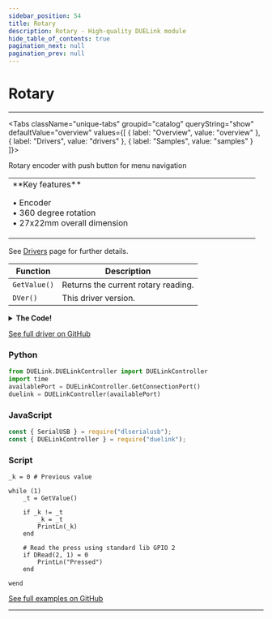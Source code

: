 ```yaml
---
sidebar_position: 54
title: Rotary
description: Rotary - High-quality DUELink module
hide_table_of_contents: true
pagination_next: null
pagination_prev: null
---
```



# Rotary

<ImageSection 
  product="hikeypad4x4-c"
  tagline="High-quality DUELink module"
/>

---

<Tabs className="unique-tabs" groupid="catalog" queryString="show" defaultValue="overview"
  values={[
    {
        label: "Overview",
        value: "overview"
    },
    {
        label: "Drivers",
        value: "drivers"
    },
    {
        label: "Samples",
        value: "samples"
    }
]}>

<TabItem value="overview">

Rotary encoder with push button for menu navigation

<table><td width='50%'>
**Key features**

• Encoder<br/>
• 360 degree rotation<br/>
• 27x22mm overall dimension<br/>

</td><td width='50%'>

</td></table>

</TabItem>

<TabItem value="drivers">

See [Drivers](/docs/engine/drivers) page for further details.

| Function | Description |
|----------|-------------|
| `GetValue()` | Returns the current rotary reading. |
| `DVer()` | This driver version. |
<details>
<summary><strong>The Code!</strong></summary>

**Rotary Driver**

```batch
##### Rotary Driver #####

fn DVer()
    return 1.0
fend

Alias(PinA=6,PinB=5,timeb=_x,timeAS=_y,timeAE=_z,val=_c)

fn Init()
    timeb = 0
    timeAS = 0
    timeAE = 0
    val = 0
    
    IStart("IntA", PinA, 2, 0)
    IStart("IntB", PinB, 0, 0)
fend

fn IntB()
    b = DRead(PinB,0)
    n = TickUs()
    
    if b = 0
        timeb = TickUs()
    else
        timeb = 0
    end    
fend

fn IntA()
    a = DRead(PinA,0)
    
    if timeAS = 0
        if a = 1
            return
        end
        
        timeAS = TickUs()
    else
        if a = 0
            timeAs = 0
            timeAE = 0      
            return
        else 
            timeAE = TickUs()
            
            if ((timeb < timeAE) && (timeb >timeAS ))
                val = val-1
            else
                val = val + 1
            end
            
            timeAE = 0
            timeAS = 0
        end
    end
fend

fn GetValue()
    return val
fend

Init()

####################
```

</details>

[See full driver on GitHub](https://github.com/ghi-electronics/duelink-website/tree/main/static/code/drivers)

</TabItem>

<TabItem value="samples">

### Python

```python
from DUELink.DUELinkController import DUELinkController
import time
availablePort = DUELinkController.GetConnectionPort()
duelink = DUELinkController(availablePort)
```

### JavaScript

```javascript
const { SerialUSB } = require("dlserialusb");
const { DUELinkController } = require("duelink");
```

### Script

```batch
_k = 0 # Previous value
 
while (1)
    _t = GetValue()
     
    if _k != _t
        _k = _t
        PrintLn(_k)
    end
    
    # Read the press using standard lib GPIO 2
    if DRead(2, 1) = 0
        PrintLn("Pressed")
    end
    
wend

```

[See full examples on GitHub](https://github.com/ghi-electronics/duelink-website/tree/main/static/code/samples)

</TabItem>

</Tabs>

---

<OrderSection
    product="DUELink Rotary"
    partnumber="GDL-HIKEYPAD4X4-C"
    price="$0.00"
/>

